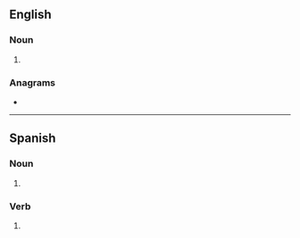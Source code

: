{{also|pujás}}
==English==

===Noun===
{{head|en|noun form}}

# {{plural of|en|puja}}

===Anagrams===
* {{anagrams|en|a=ajpsu|JUPAS|jaups}}

----

==Spanish==

===Noun===
{{head|es|noun form|g=f-p}}

# {{noun form of|es|puja||p}}

===Verb===
{{head|es|verb form}}

# {{es-verb form of|ending=ar|mood=indicative|tense=present|pers=2|formal=no|number=singular|pujar}}